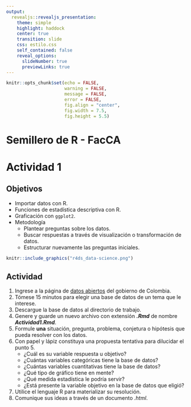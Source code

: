 ```yaml
---
output: 
  revealjs::revealjs_presentation:
    theme: simple
    highlight: haddock
    center: true
    transition: slide
    css: estilo.css
    self_contained: false
    reveal_options:
      slideNumber: true
      previewLinks: true
---
```


```r
knitr::opts_chunk$set(echo = FALSE,
                      warning = FALSE,
                      message = FALSE,
                      error = FALSE,
                      fig.align = "center",
                      fig.width = 7.5,
                      fig.height = 5.5)
```

# Semillero de R - FacCA {data-background="fondo1.png"}

# Actividad 1 {data-background="descarga2.png"}

## Objetivos {data-background="descarga2.png"}

  - Importar datos con R.
  - Funciones de estadística descriptiva con R.
  - Graficación con `ggplot2`.
  - Metodología
      - Plantear preguntas sobre los datos.
      - Buscar respuestas a través de visualización o transformación de datos.
      - Estructurar nuevamente las preguntas iniciales.

```r
knitr::include_graphics("r4ds_data-science.png")
```  

## Actividad {data-background="descarga2.png"}

  1. Ingrese a la página de [datos abiertos](https://datos.gov.co/) del gobierno de Colombia.
  2. Tómese 15 minutos para elegir una base de datos de un tema que le interese.
  3. Descargue la base de datos al directorio de trabajo.
  4. Genere y guarde un nuevo archivo con extensión ***.Rmd*** de nombre ***Actividad1.Rmd***.
  5. Formule **una** situación, pregunta, problema, conjetura o hipótesis que pueda resolver con los datos.
  6. Con papel y lápiz constituya una propuesta tentativa para dilucidar el punto 5.
      - ¿Cuál es su variable respuesta u objetivo?
      - ¿Cuántas variables categóricas tiene la base de datos?
      - ¿Cuántas variables cuantitativas tiene la base de datos?
      - ¿Qué tipo de gráfico tiene en mente?
      - ¿Qué medida estadística le podría servir?
      - ¿Está presente la variable objetivo en la base de datos que eligió?
  7. Utilice el lenguaje R para materializar su resolución.
  8. Comunique sus ideas a través de un documento *.html*.